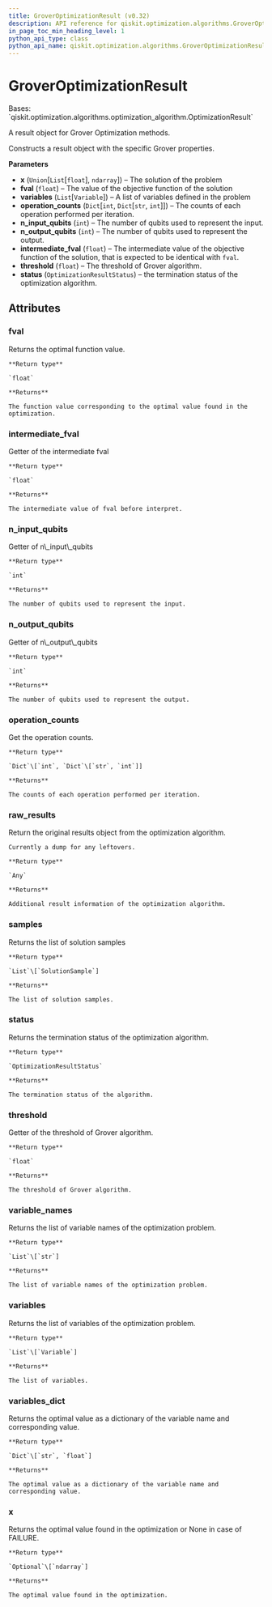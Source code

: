 ```yaml
---
title: GroverOptimizationResult (v0.32)
description: API reference for qiskit.optimization.algorithms.GroverOptimizationResult in qiskit v0.32
in_page_toc_min_heading_level: 1
python_api_type: class
python_api_name: qiskit.optimization.algorithms.GroverOptimizationResult
---
```


# GroverOptimizationResult

<Class id="qiskit.optimization.algorithms.GroverOptimizationResult" isDedicatedPage={true} github="https://github.com/qiskit-community/qiskit-aqua/tree/stable/0.9/qiskit/optimization/algorithms/grover_optimizer.py" signature="GroverOptimizationResult(x, fval, variables, operation_counts, n_input_qubits, n_output_qubits, intermediate_fval, threshold, status)" modifiers="class">
  Bases: `qiskit.optimization.algorithms.optimization_algorithm.OptimizationResult`

  A result object for Grover Optimization methods.

  Constructs a result object with the specific Grover properties.

  **Parameters**

  *   **x** (`Union`\[`List`\[`float`], `ndarray`]) – The solution of the problem
  *   **fval** (`float`) – The value of the objective function of the solution
  *   **variables** (`List`\[`Variable`]) – A list of variables defined in the problem
  *   **operation\_counts** (`Dict`\[`int`, `Dict`\[`str`, `int`]]) – The counts of each operation performed per iteration.
  *   **n\_input\_qubits** (`int`) – The number of qubits used to represent the input.
  *   **n\_output\_qubits** (`int`) – The number of qubits used to represent the output.
  *   **intermediate\_fval** (`float`) – The intermediate value of the objective function of the solution, that is expected to be identical with `fval`.
  *   **threshold** (`float`) – The threshold of Grover algorithm.
  *   **status** (`OptimizationResultStatus`) – the termination status of the optimization algorithm.

  ## Attributes

  ### fval

  <Attribute id="qiskit.optimization.algorithms.GroverOptimizationResult.fval">
    Returns the optimal function value.

    **Return type**

    `float`

    **Returns**

    The function value corresponding to the optimal value found in the optimization.
  </Attribute>

  ### intermediate\_fval

  <Attribute id="qiskit.optimization.algorithms.GroverOptimizationResult.intermediate_fval">
    Getter of the intermediate fval

    **Return type**

    `float`

    **Returns**

    The intermediate value of fval before interpret.
  </Attribute>

  ### n\_input\_qubits

  <Attribute id="qiskit.optimization.algorithms.GroverOptimizationResult.n_input_qubits">
    Getter of n\_input\_qubits

    **Return type**

    `int`

    **Returns**

    The number of qubits used to represent the input.
  </Attribute>

  ### n\_output\_qubits

  <Attribute id="qiskit.optimization.algorithms.GroverOptimizationResult.n_output_qubits">
    Getter of n\_output\_qubits

    **Return type**

    `int`

    **Returns**

    The number of qubits used to represent the output.
  </Attribute>

  ### operation\_counts

  <Attribute id="qiskit.optimization.algorithms.GroverOptimizationResult.operation_counts">
    Get the operation counts.

    **Return type**

    `Dict`\[`int`, `Dict`\[`str`, `int`]]

    **Returns**

    The counts of each operation performed per iteration.
  </Attribute>

  ### raw\_results

  <Attribute id="qiskit.optimization.algorithms.GroverOptimizationResult.raw_results">
    Return the original results object from the optimization algorithm.

    Currently a dump for any leftovers.

    **Return type**

    `Any`

    **Returns**

    Additional result information of the optimization algorithm.
  </Attribute>

  ### samples

  <Attribute id="qiskit.optimization.algorithms.GroverOptimizationResult.samples">
    Returns the list of solution samples

    **Return type**

    `List`\[`SolutionSample`]

    **Returns**

    The list of solution samples.
  </Attribute>

  ### status

  <Attribute id="qiskit.optimization.algorithms.GroverOptimizationResult.status">
    Returns the termination status of the optimization algorithm.

    **Return type**

    `OptimizationResultStatus`

    **Returns**

    The termination status of the algorithm.
  </Attribute>

  ### threshold

  <Attribute id="qiskit.optimization.algorithms.GroverOptimizationResult.threshold">
    Getter of the threshold of Grover algorithm.

    **Return type**

    `float`

    **Returns**

    The threshold of Grover algorithm.
  </Attribute>

  ### variable\_names

  <Attribute id="qiskit.optimization.algorithms.GroverOptimizationResult.variable_names">
    Returns the list of variable names of the optimization problem.

    **Return type**

    `List`\[`str`]

    **Returns**

    The list of variable names of the optimization problem.
  </Attribute>

  ### variables

  <Attribute id="qiskit.optimization.algorithms.GroverOptimizationResult.variables">
    Returns the list of variables of the optimization problem.

    **Return type**

    `List`\[`Variable`]

    **Returns**

    The list of variables.
  </Attribute>

  ### variables\_dict

  <Attribute id="qiskit.optimization.algorithms.GroverOptimizationResult.variables_dict">
    Returns the optimal value as a dictionary of the variable name and corresponding value.

    **Return type**

    `Dict`\[`str`, `float`]

    **Returns**

    The optimal value as a dictionary of the variable name and corresponding value.
  </Attribute>

  ### x

  <Attribute id="qiskit.optimization.algorithms.GroverOptimizationResult.x">
    Returns the optimal value found in the optimization or None in case of FAILURE.

    **Return type**

    `Optional`\[`ndarray`]

    **Returns**

    The optimal value found in the optimization.
  </Attribute>
</Class>


